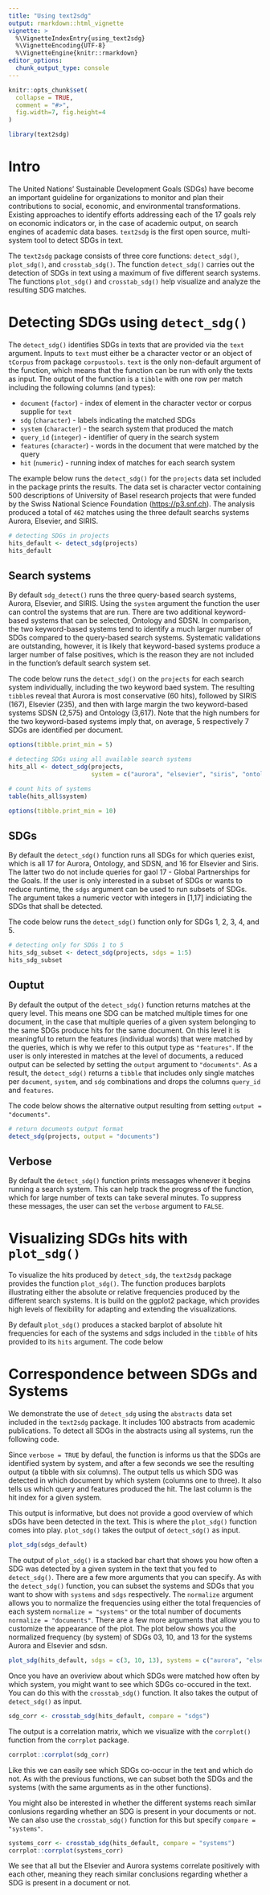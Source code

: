 ```yaml
---
title: "Using text2sdg"
output: rmarkdown::html_vignette
vignette: >
  %\VignetteIndexEntry{using_text2sdg}
  %\VignetteEncoding{UTF-8}
  %\VignetteEngine{knitr::rmarkdown}
editor_options: 
  chunk_output_type: console
---
```


```r
knitr::opts_chunk$set(
  collapse = TRUE,
  comment = "#>",
  fig.width=7, fig.height=4
)
```

```r
library(text2sdg)
```

# Intro

The United Nations’ Sustainable Development Goals (SDGs) have become an important guideline for organizations to monitor and plan their contributions to social, economic, and environmental transformations. Existing approaches to identify efforts addressing each of the 17 goals rely on economic indicators or, in the case of academic output, on search engines of academic data bases. `text2sdg` is the first open source, multi-system tool to detect SDGs in text.     

The `text2sdg` package consists of three core functions: `detect_sdg()`, `plot_sdg()`, and `crosstab_sdg()`. The function `detect_sdg()` carries out the detection of SDGs in text using a maximum of five different search systems. The functions `plot_sdg()` and `crosstab_sdg()` help visualize and analyze the resulting SDG matches. 

# Detecting SDGs using `detect_sdg()`

The `detect_sdg()` identifies SDGs in texts that are provided via the `text` argument. Inputs to `text` must either be a character vector or an object of `tCorpus` from package `corpustools`. `text` is the only non-default argument of the function, which means that the function can be run with only the texts as input. The output of the function is a `tibble` with one row per match including the following columns (and types):

- `document` (`factor`) - index of element in the character vector or corpus supplie for `text`
- `sdg` (`character`) - labels indicating the matched SDGs
- `system` (`character`) - the search system that produced the match
- `query_id` (`integer`) - identifier of query in the search system
- `features` (`character`) - words in the document that were matched by the query
- `hit` (`numeric`) - running index of matches for each search system

The example below runs the `detect_sdg()` for the `projects` data set included in the package prints the results. The data set is character vector containing 500 descriptions of University of Basel research projects that were funded by the Swiss National Science Foundation (<a href="https://p3.snf.ch">https://p3.snf.ch</a>). The analysis produced a total of `462` matches using the three default searchs systems Aurora, Elsevier, and SIRIS.   

```r
# detecting SDGs in projects
hits_default <- detect_sdg(projects)
hits_default
```

## Search systems 

By default `sdg_detect()` runs the three query-based search systems, Aurora, Elsevier, and SIRIS. Using the `system` argument the function the user can control the systems that are run. There are two additional keyword-based systems that can be selected, Ontology and SDSN. In comparison, the two keyword-based systems tend to identify a much larger number of SDGs compared to the query-based search systems. Systematic validations are outstanding, however, it is likely that keyword-based systems produce a larger number of false positives, which is the reason they are not included in the function's default search system set. 

The code below runs the `detect_sdg()` on the `projects` for each search system individually, including the two keyword baed system. The resulting `tibble`s reveal that Aurora is most conservative (60 hits), followed by SIRIS (167), Elsevier (235), and then with large margin the two keyword-based systems SDSN (2,575) and Ontology (3,617). Note that the high numbers for the two keyword-based systems imply that, on average, 5 respectively 7 SDGs are identified per document. 

```r
options(tibble.print_min = 5)
```

```r
# detecting SDGs using all available search systems
hits_all <- detect_sdg(projects, 
                       system = c("aurora", "elsevier", "siris", "ontology", "sdsn"))

# count hits of systems
table(hits_all$system)
```

```r
options(tibble.print_min = 10)
```

## SDGs

By default the `detect_sdg()` function runs all SDGs for which queries exist, which is all 17 for Aurora, Ontology, and SDSN, and 16 for Elsevier and Siris. The latter two do not include queries for gaol 17 - Global Partnerships for the Goals. If the user is only interested in a subset of SDGs or wants to reduce runtime, the `sdgs` argument can be used to run subsets of SDGs. The argument takes a numeric vector with integers in [1,17] indiciating the SDGs that shall be detected. 

The code below runs the `detect_sdg()` function only for SDGs 1, 2, 3, 4, and 5. 

```r
# detecting only for SDGs 1 to 5
hits_sdg_subset <- detect_sdg(projects, sdgs = 1:5)
hits_sdg_subset
```

## Ouptut

By default the output of the `detect_sdg()` function returns matches at the query level. This means one SDG can be matched multiple times for one document, in the case that multiple queries of a given system belonging to the same SDGs produce hits for the same document. On this level it is meaningful to return the features (individual words) that were matched by the queries, which is why we refer to this output type as `"features"`. If the user is only interested in matches at the level of documents, a reduced output can be selected by setting the `output` argument to `"documents"`. As a result, the `detect_sdg()` returns a `tibble` that includes only single matches per `document`, `system`, and `sdg` combinations and drops the columns `query_id` and `features`.  

The code below shows the alternative output resulting from setting `output = "documents"`. 

```r
# return documents output format
detect_sdg(projects, output = "documents")
```


## Verbose

By default the `detect_sdg()` function prints messages whenever it begins running a search system. This can help track the progress of the function, which for large number of texts can take several minutes. To suppress these messages, the user can set the `verbose` argument to `FALSE`. 

# Visualizing SDGs hits with `plot_sdg()`

To visualize the hits produced by `detect_sdg`, the `text2sdg` package provides the function `plot_sdg()`. The function produces barplots illustrating either the absolute or relative frequencies produced by the different search systems. It is build on the ggplot2 package, which provides high levels of flexibility for adapting and extending the visualizations.  

By default `plot_sdg()` produces a stacked barplot of absolute hit frequencies for each of the systems and sdgs included in the `tibble` of hits provided to its `hits` argument. The code below  


# Correspondence between SDGs and Systems


We demonstrate the use of `detect_sdg` using the `abstracts` data set included in the `text2sdg` package. It includes 100 abstracts from academic publications. To detect all SDGs in the abstracts using all systems, run the following code. 


Since `verbose = TRUE` by defaul, the function is informs us that the SDGs are identified system by system, and after a few seconds we see the resulting output (a tibble with six columns). The output tells us which SDG was detected in which document by which system (columns one to three). It also tells us which query and features produced the hit. The last column is the hit index for a given system. 

This output is informative, but does not provide a good overview of which sDGs have been detected in the text. This is where the `plot_sdg()` function comes into play. `plot_sdg()` takes the output of `detect_sdg()` as input.
```r
plot_sdg(sdgs_default)
```

The output of `plot_sdg()` is a stacked bar chart that shows you how often a SDG was detected by a given system in the text that you fed to `detect_sdg()`. There are a few more arguments that you can specify. As with the `detect_sdg()` function, you can subset the systems and SDGs that you want to show with `systems` and `sdgs` respectively. The `normalize` argument allows you to normalize the frequencies using either the total frequencies of each system `normalize = "systems"` or the total number of documents `normalize = "documents"`. There are a few more arguments that allow you to customize the appearance of the plot. The plot below shows you the normalized frequency (by system) of SDGs 03, 10, and 13 for the systems Aurora and Elsevier and sdsn.
```r
plot_sdg(hits_default, sdgs = c(3, 10, 13), systems = c("aurora", "elsevier", "sdsn"), normalize = "documents")
```


Once you have an overiview about which SDGs were matched how often by which system, you might want to see which SDGs co-occured in the text. You can do this with the `crosstab_sdg()` function. It also takes the output of `detect_sdg()` as input.

```r
sdg_corr <- crosstab_sdg(hits_default, compare = "sdgs")
```

The output is a correlation matrix, which we visualize with the `corrplot()` function from the `corrplot` package. 

```r
corrplot::corrplot(sdg_corr)
```

Like this we can easily see which SDGs co-occur in the text and which do not. As with the previous functions, we can subset both the SDGs and the systems (with the same arguments as in the other functions).

You might also be interested in whether the different systems reach similar conlusions regarding whether an SDG is present in your documents or not. We can also use the `crosstab_sdg()` function for this but specify `compare = "systems"`.

```r
systems_corr <- crosstab_sdg(hits_default, compare = "systems")
corrplot::corrplot(systems_corr)
```

We see that all but the Elsevier and Aurora systems correlate positively with each other, meaning they reach similar conclusions regarding whether a SDG is present in a document or not. 



